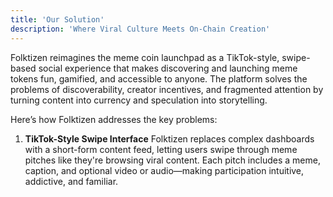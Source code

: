 ```yaml
---
title: 'Our Solution'
description: 'Where Viral Culture Meets On-Chain Creation'
---
```


Folktizen reimagines the meme coin launchpad as a TikTok-style, swipe-based social experience that makes discovering and launching meme tokens fun, gamified, and accessible to anyone. The platform solves the problems of discoverability, creator incentives, and fragmented attention by turning content into currency and speculation into storytelling.

Here’s how Folktizen addresses the key problems:

1. **TikTok-Style Swipe Interface**
   Folktizen replaces complex dashboards with a short-form content feed, letting users swipe through meme pitches like they're browsing viral content. Each pitch includes a meme, caption, and optional video or audio—making participation intuitive, addictive, and familiar.
